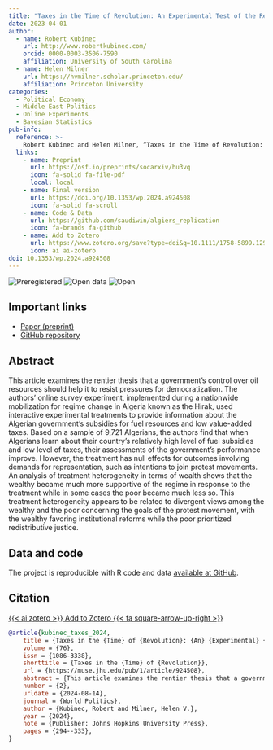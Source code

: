 ```yaml
---
title: "Taxes in the Time of Revolution: An Experimental Test of the Rentier State during Algeria's Hirak"
date: 2023-04-01
author:
  - name: Robert Kubinec
    url: http://www.robertkubinec.com/
    orcid: 0000-0003-3506-7590
    affiliation: University of South Carolina
  - name: Helen Milner
    url: https://hvmilner.scholar.princeton.edu/
    affiliation: Princeton University
categories: 
  - Political Economy
  - Middle East Politics
  - Online Experiments
  - Bayesian Statistics
pub-info:
  reference: >-
    Robert Kubinec and Helen Milner, “Taxes in the Time of Revolution: An Experimental Test of the Rentier State during Algeria's Hirak,” <em>World Politics</em> 76, no. 2 (April 2024): 294-333, doi: <a href="https://doi.org/10.1353/wp.2024.a924508"><code>10.1353/wp.2024.a924508</code></a>
  links:
    - name: Preprint
      url: https://osf.io/preprints/socarxiv/hu3vq
      icon: fa-solid fa-file-pdf
      local: local
    - name: Final version
      url: https://doi.org/10.1353/wp.2024.a924508
      icon: fa-solid fa-scroll
    - name: Code & Data
      url: https://github.com/saudiwin/algiers_replication
      icon: fa-brands fa-github
    - name: Add to Zotero
      url: https://www.zotero.org/save?type=doi&q=10.1111/1758-5899.12984
      icon: ai ai-zotero
doi: 10.1353/wp.2024.a924508
---
```


![Preregistered](preregistered_large_color.png) ![Open data](data_large_color.png) ![Open](materials_large_color.png)

## Important links

-   [Paper (preprint)](https://osf.io/preprints/socarxiv/hu3vq)
-   [GitHub repository](https://github.com/saudiwin/algiers_replication)

## Abstract

This article examines the rentier thesis that a government's control over oil resources should help it to resist pressures for democratization. The authors' online survey experiment, implemented during a nationwide mobilization for regime change in Algeria known as the Hirak, used interactive experimental treatments to provide information about the Algerian government's subsidies for fuel resources and low value-added taxes. Based on a sample of 9,721 Algerians, the authors find that when Algerians learn about their country's relatively high level of fuel subsidies and low level of taxes, their assessments of the government's performance improve. However, the treatment has null effects for outcomes involving demands for representation, such as intentions to join protest movements. An analysis of treatment heterogeneity in terms of wealth shows that the wealthy became much more supportive of the regime in response to the treatment while in some cases the poor became much less so. This treatment heterogeneity appears to be related to divergent views among the wealthy and the poor concerning the goals of the protest movement, with the wealthy favoring institutional reforms while the poor prioritized redistributive justice.

## Data and code

The project is reproducible with R code and data [available at GitHub](https://github.com/saudiwin/algiers_replication).

## Citation

<p class="buttons" style="text-align:center;">

<a class="btn btn-danger" target="_blank" href="https://www.zotero.org/save?type=doi&q=10.1111/1758-5899.12984">{{< ai zotero >}} Add to Zotero {{< fa square-arrow-up-right >}}</a>

</p>

``` bibtex
@article{kubinec_taxes_2024,
	title = {Taxes in the {Time} of {Revolution}: {An} {Experimental} {Test} of the {Rentier} {State} during {Algeria}'s {Hirak}},
	volume = {76},
	issn = {1086-3338},
	shorttitle = {Taxes in the {Time} of {Revolution}},
	url = {https://muse.jhu.edu/pub/1/article/924508},
	abstract = {This article examines the rentier thesis that a government's control over oil resources should help it to resist pressures for democratization. The authors' online survey experiment, implemented during a nationwide mobilization for regime change in Algeria known as the Hirak, used interactive experimental treatments to provide information about the Algerian government's subsidies for fuel resources and low value-added taxes. Based on a sample of 9,721 Algerians, the authors find that when Algerians learn about their country's relatively high level of fuel subsidies and low level of taxes, their assessments of the government's performance improve. However, the treatment has null effects for outcomes involving demands for representation, such as intentions to join protest movements. An analysis of treatment heterogeneity in terms of wealth shows that the wealthy became much more supportive of the regime in response to the treatment while in some cases the poor became much less so. This treatment heterogeneity appears to be related to divergent views among the wealthy and the poor concerning the goals of the protest movement, with the wealthy favoring institutional reforms while the poor prioritized redistributive justice.},
	number = {2},
	urldate = {2024-08-14},
	journal = {World Politics},
	author = {Kubinec, Robert and Milner, Helen V.},
	year = {2024},
	note = {Publisher: Johns Hopkins University Press},
	pages = {294--333},
}
```
